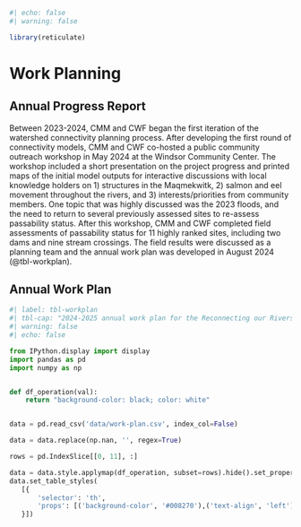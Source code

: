 ```r
#| echo: false
#| warning: false

library(reticulate)
```

# Work Planning 

## Annual Progress Report {-}

Between 2023-2024, CMM and CWF began the first iteration of the watershed connectivity planning process. After developing the first round of connectivity models, CMM and CWF co-hosted a public community outreach workshop in May 2024 at the Windsor Community Center. The workshop included a short presentation on the project progress and printed maps of the initial model outputs for interactive discussions with local knowledge holders on 1) structures in the Maqmekwitk, 2) salmon and eel movement throughout the rivers, and 3) interests/priorities from community members. One topic that was highly discussed was the 2023 floods, and the need to return to several previously assessed sites to re-assess passability status. After this workshop, CMM and CWF completed field assessments of passability status for 11 highly ranked sites, including two dams and nine stream crossings. The field results were discussed as a planning team and the annual work plan was developed in August 2024 (@tbl-workplan).   

## Annual Work Plan {-}

```python
#| label: tbl-workplan
#| tbl-cap: "2024-2025 annual work plan for the Reconnecting our Rivers project in the Maqmekwitk watershed."
#| warning: false
#| echo: false

from IPython.display import display
import pandas as pd
import numpy as np


def df_operation(val):
    return "background-color: black; color: white"


data = pd.read_csv('data/work-plan.csv', index_col=False)

data = data.replace(np.nan, '', regex=True)

rows = pd.IndexSlice[[0, 11], :]

data = data.style.applymap(df_operation, subset=rows).hide().set_properties(**{'text-align': 'left'})
data.set_table_styles(
   [{
       'selector': 'th',
       'props': [('background-color', '#008270'),('text-align', 'left'), ('font-size', '20pt')]
   }])

```
